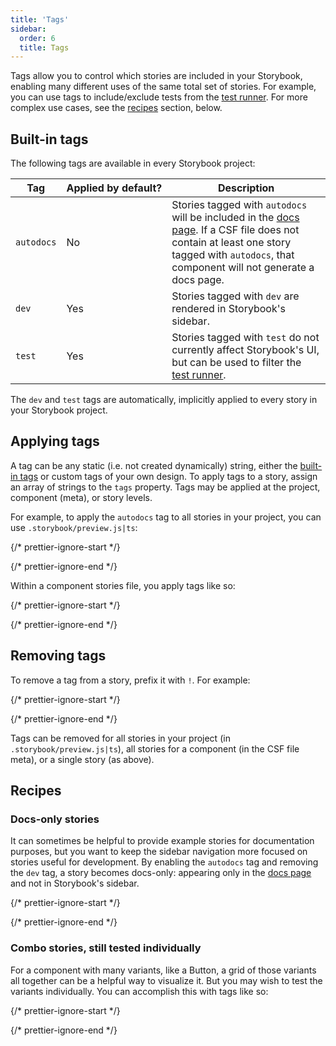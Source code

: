 ```yaml
---
title: 'Tags'
sidebar:
  order: 6
  title: Tags
---
```


Tags allow you to control which stories are included in your Storybook, enabling many different uses of the same total set of stories. For example, you can use tags to include/exclude tests from the [test runner](../writing-tests/test-runner.mdx#run-tests-for-a-subset-of-stories). For more complex use cases, see the [recipes](#recipes) section, below.

## Built-in tags

The following tags are available in every Storybook project:

| Tag        | Applied by default? | Description                                                                                                                                                                                                              |
| ---------- | ----------------------------- | ------------------------------------------------------------------------------------------------------------------------------------------------------------------------------------------------------------------------ |
| `autodocs` | No                            | Stories tagged with `autodocs` will be included in the [docs page](../writing-docs/autodocs.mdx). If a CSF file does not contain at least one story tagged with `autodocs`, that component will not generate a docs page. |
| `dev`      | Yes                           | Stories tagged with `dev` are rendered in Storybook's sidebar.                                                                                                                                                           |
| `test`     | Yes                           | Stories tagged with `test` do not currently affect Storybook's UI, but can be used to filter the [test runner](../writing-tests/test-runner.mdx#run-tests-for-a-subset-of-stories).                                       |

The `dev` and `test` tags are automatically, implicitly applied to every story in your Storybook project.

## Applying tags

A tag can be any static (i.e. not created dynamically) string, either the [built-in tags](#built-in-tags) or custom tags of your own design. To apply tags to a story, assign an array of strings to the `tags` property. Tags may be applied at the project, component (meta), or story levels.

For example, to apply the `autodocs` tag to all stories in your project, you can use `.storybook/preview.js|ts`:

{/* prettier-ignore-start */}

<CodeSnippets path="tags-in-preview.md" />

{/* prettier-ignore-end */}

Within a component stories file, you apply tags like so:

{/* prettier-ignore-start */}

<CodeSnippets path="tags-in-meta-and-story.md" />

{/* prettier-ignore-end */}

## Removing tags

To remove a tag from a story, prefix it with `!`. For example:

{/* prettier-ignore-start */}

<CodeSnippets path="tags-remove-in-story.md" />

{/* prettier-ignore-end */}

Tags can be removed for all stories in your project (in `.storybook/preview.js|ts`), all stories for a component (in the CSF file meta), or a single story (as above).

## Recipes

### Docs-only stories

It can sometimes be helpful to provide example stories for documentation purposes, but you want to keep the sidebar navigation more focused on stories useful for development. By enabling the `autodocs` tag and removing the `dev` tag, a story becomes docs-only: appearing only in the [docs page](../writing-docs/autodocs.mdx) and not in Storybook's sidebar.

{/* prettier-ignore-start */}

<CodeSnippets path="tags-docs-only-in-meta.md" />

{/* prettier-ignore-end */}

### Combo stories, still tested individually

For a component with many variants, like a Button, a grid of those variants all together can be a helpful way to visualize it. But you may wish to test the variants individually. You can accomplish this with tags like so:

{/* prettier-ignore-start */}

<CodeSnippets path="tags-combo-example.md" />

{/* prettier-ignore-end */}
